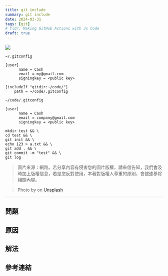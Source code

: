 ```yaml
---
title: git include
summary: git include
date: 2024-03-31
tags: [git]
# tldr: Making GitHub Actions with Js Code
draft: true
---
```


![](./cover.webp)

`~/.gitconfig`

```gitconfig
[user]
      name = Cash
      email = my@gmail.com
      signingkey = <public key>

[includeIf "gitdir:~/code/"]
    path = ~/code/.gitconfig
```

`~/code/.gitconfig`

```gitconfig
[user]
      name = Cash
      email = company@gmail.com
      signingkey = <public key>
```

```shell
mkdir test && \
cd test && \
git init && \
echo 123 > a.txt && \
git add . && \
git commit -m "test" && \
git log
```

> 圖片來源：網路。若分享內容有侵害您的圖片版權，請來信告知，我們會及時加上版權信息，若是您反對使用，本著對版權人尊重的原則，會儘速移除相關內容。

> Photo by []() on [Unsplash]()

---

## 問題

## 原因

## 解法

## 參考連結
